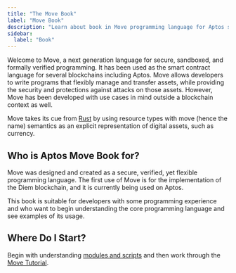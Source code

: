 ```yaml
---
title: "The Move Book"
label: "Move Book"
description: "Learn about book in Move programming language for Aptos smart contract development."
sidebar:
  label: "Book"
---
```


Welcome to Move, a next generation language for secure, sandboxed, and formally
verified programming. It has been used as the smart contract language for
several blockchains including Aptos. Move allows developers to write programs
that flexibly manage and transfer assets, while providing the security and
protections against attacks on those assets. However, Move has been developed
with use cases in mind outside a blockchain context as well.

Move takes its cue from [Rust](https://www.rust-lang.org/) by using resource
types with move (hence the name) semantics as an explicit representation of
digital assets, such as currency.

## Who is Aptos Move Book for?

Move was designed and created as a secure, verified, yet flexible programming
language. The first use of Move is for the implementation of the Diem
blockchain, and it is currently being used on Aptos.

This book is suitable for developers with some programming experience
and who want to begin understanding the core programming language and see
examples of its usage.

## Where Do I Start?

Begin with understanding [modules and scripts](/build/smart-contracts/book/modules-and-scripts)
and then work through the [Move Tutorial](/build/smart-contracts/book/move-tutorial).

